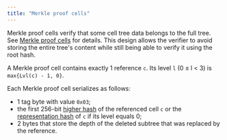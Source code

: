 ```yaml
---
title: "Merkle proof cells"
---
```


Merkle proof cells verify that some cell tree data belongs to the full tree. See [Merkle proof cells](../../ton/cells/merkle-proof-cells) for details.
This design allows the verifier to avoid storing the entire tree's content while still being able to verify it using the root hash.

A Merkle proof cell contains exactly 1 reference `c`. Its level `l` (0 ≤ l < 3) is `max{Lvl(c) - 1, 0}`.

Each Merkle proof cell serializes as follows:
- 1 tag byte with value `0x03`;
- the first 256-bit [higher hash](../hashes) of the referenced cell `c` or the [representation hash](cells#standard-cell-representation-and-its-hash)
of `c` if its level equals 0;
- 2 bytes that store the depth of the deleted subtree that was replaced by the reference.
